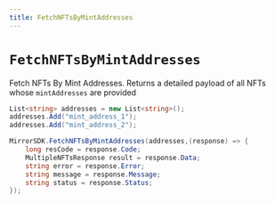 ```yaml
---
title: FetchNFTsByMintAddresses
---
```


# `FetchNFTsByMintAddresses`

Fetch NFTs By Mint Addresses. Returns a detailed payload of all NFTs whose `mintAddresses`
are provided

```csharp
List<string> addresses = new List<string>();
addresses.Add("mint_address_1");
addresses.Add("mint_address_2");

MirrorSDK.FetchNFTsByMintAddresses(addresses,(response) => {
    long resCode = response.Code;
    MultipleNFTsResponse result = response.Data;
    string error = response.Error;
    string message = response.Message;
    string status = response.Status;
});
```
